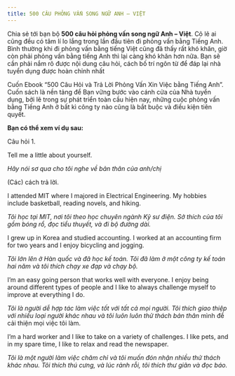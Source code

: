 ---
title: 500 CÂU PHỎNG VẤN SONG NGỮ ANH – VIỆT
---

Chia sẻ tới bạn bộ **500 câu hỏi phỏng vấn song ngữ Anh – Việt**. Cõ lẽ ai cũng đều có tâm lí lo lắng trong lần đầu tiên đi phỏng vấn bằng Tiếng Anh. Bình thường khi đi phỏng vấn bằng tiếng Việt cũng đã thấy rất khó khăn, giờ còn phải phỏng vấn bằng tiếng Anh thì lại càng khó khăn hơn nữa. Bạn sẽ cần phải nắm rõ được nội dung câu hỏi, cách bố trí ngôn từ để đáp lại nhà tuyển dụng được hoàn chỉnh nhất

Cuốn Ebook “500 Câu Hỏi và Trả Lời Phỏng Vấn Xin Việc bằng Tiếng Anh”. Cuốn sách là nền tảng để Bạn vững bước vào cánh cửa của Nhà tuyển dụng, bởi lẽ trong sự phát triển toàn cầu hiện nay, những cuộc phỏng vấn bằng Tiếng Anh ở bất kì công ty nào cũng là bắt buộc và điều kiện tiên quyết.

**Bạn có thể xem ví dụ sau:** 

Câu hỏi 1.

Tell me a little about yourself.

*Hãy nói sơ qua cho tôi nghe về bản thân của anh/chị*

(Các) cách trả lời.

I attended MIT where I majored in Electrical Engineering. My hobbies include basketball, reading novels, and hiking.

*Tôi học tại MIT, nơi tôi theo học chuyên ngành Kỹ sư điện. Sở thích của tôi gồm bóng rổ, đọc tiểu thuyết, và đi bộ đường dài.*

I grew up in Korea and studied accounting. I worked at an accounting firm for two years and I enjoy bicycling and jogging.

*Tôi lớn lên ở Hàn quốc và đã học kế toán. Tôi đã làm ở một công ty kế toán hai năm và tôi thích chạy xe đạp và chạy bộ.*

I’m an easy going person that works well with everyone. I enjoy being around different types of people and I like to always challenge myself to improve at everything I do.

*Tôi là người dễ hợp tác làm việc tốt với tất cả mọi người. Tôi thích giao thiệp với nhiều loại người khác nhau và tôi luôn luôn thử thách bản thân* mình để cải thiện mọi việc tôi làm.

I’m a hard worker and I like to take on a variety of challenges. I like pets, and in my spare time, I like to relax and read the newspaper.

*Tôi là một người làm việc chăm chỉ và tôi muốn đón nhận nhiều thử thách khác nhau. Tôi thích thú cưng, và lúc rảnh rỗi, tôi thích thư giãn và đọc báo.*
